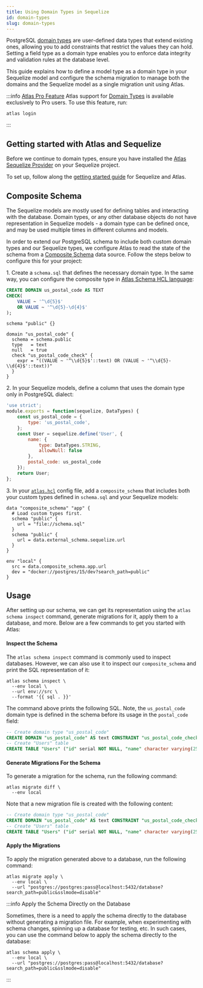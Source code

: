 ```yaml
---
title: Using Domain Types in Sequelize
id: domain-types
slug: domain-types
---
```



PostgreSQL [domain types](https://www.postgresql.org/docs/current/domains.html) are user-defined data types that extend
existing ones, allowing you to add constraints that restrict the values they can hold. Setting a field type
as a domain type enables you to enforce data integrity and validation rules at the database level.

This guide explains how to define a model type as a domain type in your Sequelize model and configure the schema migration
to manage both the domains and the Sequelize model as a single migration unit using Atlas.

:::info [Atlas Pro Feature](/features#pro)
Atlas support for [Domain Types](/atlas-schema/hcl#domain) is available exclusively to Pro users.
To use this feature, run:
```
atlas login
```
:::

## Getting started with Atlas and Sequelize
Before we continue to domain types, ensure you have installed the [Atlas Sequelize Provider](https://github.com/ariga/atlas-provider-sequelize)
on your Sequelize project.

To set up, follow along the [getting started guide](/guides/orms/sequelize) for Sequelize and Atlas.

## Composite Schema

The Sequelize models are mostly used for defining tables and interacting with the database. Domain types,
or any other database objects do not have representation in Sequelize models - a domain type can be defined once,
and may be used multiple times in different columns and models.

In order to extend our PostgreSQL schema to include both custom domain types and our Sequelize types, we configure Atlas to
read the state of the schema from a [Composite Schema](/atlas-schema/projects#data-source-composite_schema)
data source. Follow the steps below to configure this for your project:

1\. Create a `schema.sql` that defines the necessary domain type. In the same way, you can configure the composite type in
[Atlas Schema HCL language](/atlas-schema/hcl-types#domain):

<Tabs>
<TabItem value={"sql"} label={"Using SQL"}>

```sql title="schema.sql"
CREATE DOMAIN us_postal_code AS TEXT
CHECK(
    VALUE ~ '^\d{5}$'
    OR VALUE ~ '^\d{5}-\d{4}$'
);
```

</TabItem>
<TabItem value={"hcl"} label={"Using HCL"}>

```hcl title="schema.hcl"
schema "public" {}

domain "us_postal_code" {
  schema = schema.public
  type   = text
  null   = true
  check "us_postal_code_check" {
    expr = "((VALUE ~ '^\\d{5}$'::text) OR (VALUE ~ '^\\d{5}-\\d{4}$'::text))"
  }
}
```

</TabItem>
</Tabs>

2\. In your Sequelize models, define a column that uses the domain type only in PostgreSQL dialect:

```javascript title="user.js"
'use strict';
module.exports = function(sequelize, DataTypes) {
    const us_postal_code = {
        type: 'us_postal_code',
    };
    const User = sequelize.define('User', {
        name: {
            type: DataTypes.STRING,
            allowNull: false
        },
        postal_code: us_postal_code
    });
    return User;
};
```

3\. In your [`atlas.hcl`](/guides/orms/sequelize#standalone-mode) config file, add a `composite_schema` that includes both your custom types defined in
`schema.sql` and your Sequelize models:

```hcl title="atlas.hcl"
data "composite_schema" "app" {
  # Load custom types first.
  schema "public" {
    url = "file://schema.sql"
  }
  schema "public" {
    url = data.external_schema.sequelize.url
  }
}

env "local" {
  src = data.composite_schema.app.url
  dev = "docker://postgres/15/dev?search_path=public"
}
```

## Usage

After setting up our schema, we can get its representation using the `atlas schema inspect` command, generate migrations for
it, apply them to a database, and more. Below are a few commands to get you started with Atlas:

#### Inspect the Schema

The `atlas schema inspect` command is commonly used to inspect databases. However, we can also use it to inspect our
`composite_schema` and print the SQL representation of it:

```shell
atlas schema inspect \
  --env local \
  --url env://src \
  --format '{{ sql . }}'
```

The command above prints the following SQL. Note, the `us_postal_code` domain type is defined in the schema before
its usage in the `postal_code` field:

```sql
-- Create domain type "us_postal_code"
CREATE DOMAIN "us_postal_code" AS text CONSTRAINT "us_postal_code_check" CHECK ((VALUE ~ '^\d{5}$'::text) OR (VALUE ~ '^\d{5}-\d{4}$'::text));
-- Create "Users" table
CREATE TABLE "Users" ("id" serial NOT NULL, "name" character varying(255) NOT NULL, "postal_code" "us_postal_code" NULL, "createdAt" timestamptz NOT NULL, "updatedAt" timestamptz NOT NULL, PRIMARY KEY ("id"));
```

#### Generate Migrations For the Schema

To generate a migration for the schema, run the following command:

```shell
atlas migrate diff \
  --env local
```

Note that a new migration file is created with the following content:

```sql
-- Create domain type "us_postal_code"
CREATE DOMAIN "us_postal_code" AS text CONSTRAINT "us_postal_code_check" CHECK ((VALUE ~ '^\d{5}$'::text) OR (VALUE ~ '^\d{5}-\d{4}$'::text));
-- Create "Users" table
CREATE TABLE "Users" ("id" serial NOT NULL, "name" character varying(255) NOT NULL, "postal_code" "us_postal_code" NULL, "createdAt" timestamptz NOT NULL, "updatedAt" timestamptz NOT NULL, PRIMARY KEY ("id"));
```

#### Apply the Migrations

To apply the migration generated above to a database, run the following command:

```
atlas migrate apply \
  --env local \
  --url "postgres://postgres:pass@localhost:5432/database?search_path=public&sslmode=disable"
```

:::info Apply the Schema Directly on the Database

Sometimes, there is a need to apply the schema directly to the database without generating a migration file. For example,
when experimenting with schema changes, spinning up a database for testing, etc. In such cases, you can use the command
below to apply the schema directly to the database:

```shell
atlas schema apply \
  --env local \
  --url "postgres://postgres:pass@localhost:5432/database?search_path=public&sslmode=disable"
```
:::
